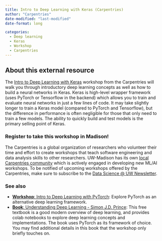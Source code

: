 ```yaml
---
title: Intro to Deep Learning with Keras (Carpentries)
author: "Carpentries"
date-modified: "last-modified"
date-format: long

categories:
  - Deep learning
  - Keras
  - Workshop
  - Carpentries
---
```


## About this external resource
The [Intro to Deep Learning with Keras](https://carpentries-incubator.github.io/deep-learning-intro/) workshop from the Carpentries will walk you through introductory deep learning concepts as well as how to build a neural networks in Keras. Keras is high-level wrapper framework (uses PyTorch or Tensorflow in the backend) which allows you to train and evaluate neural networks in just a few lines of code. It may take slightly longer to train a Keras model (compared to PyTorch and Tensorflow), but the difference in performance is often negligible for those that only need to train a few models. The ability to quickly build and test models is the primary selling point of Keras.

### Register to take this workshop in Madison!
The Carpentries is a global organization of researchers who volunteer their time and effort to create workshops that teach software engineering and data analysis skills to other researchers. UW-Madison has its own [local Carpentries community](https://datascience.wisc.edu/uw-madison-carpentries-community/) which is actively engaged in developing new ML/AI workshops. To be notified of upcoming workshops offered by the Carpentries, make sure to subscribe to the [Data Science @ UW Newsletter](https://datascience.wisc.edu/newsletter/).

### See also
- [**Workshop**: Intro to Deep Learning with PyTorch](https://uw-madison-datascience.github.io/ML-X-Nexus/Guides/Deep-learning_PyTorch/index.html): Explore PyTorch as an alternative deep learning framework.
- [**Book**: Understanding Deep Learning - Simon J.D. Prince](https://udlbook.github.io/udlbook/): This free textbook is a good modern overview of deep learning, and provides colab notebooks to explore deep learning concepts and implementations. The book uses PyTorch as its framework of choice. You may find additional details in this book that the workshop only briefly touches on.

<!-- ## Resource preview -->
<!-- OLD format
```{=html}
<iframe width="1000" height="500" src="https://carpentries-incubator.github.io/deep-learning-intro/" title="Webpage example"></iframe>
```
-->
<!-- NEW format
<div class="aspect-ratio">
  <iframe width="950" height="500" src="https://carpentries-incubator.github.io/deep-learning-intro/" allowfullscreen="allowfullscreen"></iframe>
</div>
 -->
